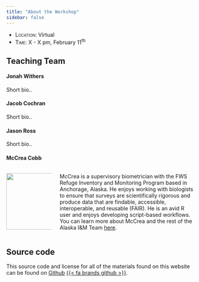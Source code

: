 ```yaml
---
title: "About the Workshop"
sidebar: false
---
```


- [Location:]{.smallcaps} Virtual
- [Time:]{.smallcaps} X - X pm, February 11^th^


## Teaching Team

#### Jonah Withers

Short bio..

#### Jacob Cochran

Short bio..

#### Jason Ross

Short bio..

#### McCrea Cobb

::: columns

::: {.column width="25%"}

![](assets/images/photo_placeholder.png){fig-alt="Photo of McCrea Cobb." width=150} 

:::

::: {.column width="75%"}

McCrea is a supervisory biometrician with the FWS Refuge Inventory and Monitoring Program based in Anchorage, Alaska. He enjoys working with biologists to ensure that surveys are scientifically rigorous and produce data that are findable, accessible, interoperable, and reusable (FAIR). He is an avid R user and enjoys developing script-based workflows. You can learn more about McCrea and the rest of the Alaska I&M Team [here](https://doimspp.sharepoint.com/sites/AlaskaInventoryandMonitoring2/SitePages/Home-Alaska-Inventory-and-Monitoring.aspx). 

:::

:::

## Source code

This source code and license for all of the materials found on this website can be found on [Github](https://github.com/USFWS/quarto-intro) [{{< fa brands github >}}](https://github.com/USFWS/quarto-intro).